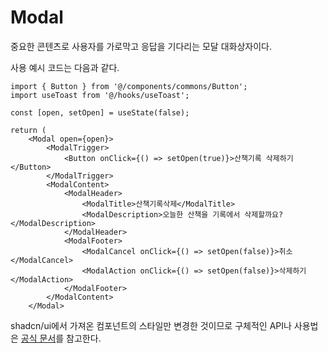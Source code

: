 

<Meta of={ModalStories} />

# Modal

중요한 콘텐츠로 사용자를 가로막고 응답을 기다리는 모달 대화상자이다.

<Canvas of={ModalStories.UsageExample} />

사용 예시 코드는 다음과 같다.

```tsx
import { Button } from '@/components/commons/Button';
import useToast from '@/hooks/useToast';

const [open, setOpen] = useState(false);

return (
    <Modal open={open}>
        <ModalTrigger>
            <Button onClick={() => setOpen(true)}>산책기록 삭제하기</Button>
        </ModalTrigger>
        <ModalContent>
            <ModalHeader>
                <ModalTitle>산책기록삭제</ModalTitle>
                <ModalDescription>오늘한 산책을 기록에서 삭제할까요?</ModalDescription>
            </ModalHeader>
            <ModalFooter>
                <ModalCancel onClick={() => setOpen(false)}>취소</ModalCancel>
                <ModalAction onClick={() => setOpen(false)}>삭제하기</ModalAction>
            </ModalFooter>
        </ModalContent>
    </Modal>
```

shadcn/ui에서 가져온 컴포넌트의 스타일만 변경한 것이므로 구체적인 API나 사용법은 [공식 문서](https://ui.shadcn.com/docs/components/alert-dialog)를 참고한다.
